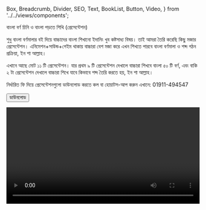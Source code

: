   Box,
  Breadcrumb,
  Divider,
  SEO,
  Text,
  BookList,
  Button,
  Video,
} from '../../views/components';

<SEO pageTitle="বাংলা বর্ণ চিনি ও বাংলা পড়তে শিখি" />
<Box maxWidth={960} margin="0 auto" padding={{ xs: 3, sm: 4 }}>

<Text variant="h2" textAlign="center">
  বাংলা বর্ণ চিনি ও বাংলা পড়তে শিখি (প্রেসেন্টেশন)
</Text>
<Divider />
<Breadcrumb
  links={[
    { url: '/', name: 'নীড়পাতা' },
    { url: '/study-materials/', name: 'শিক্ষাপোকরণ' },
  ]}
/>
<Divider />

শুধু বাংলা বর্ণমালার বই দিয়ে বাচ্চাদের বাংলা শিখানো ইদানিং খুব কষ্টসাধ্য বিষয়। তাই আমরা তৈরি করেছি কিছু মজার প্রেসেন্টেশন। এনিমেশন+সাউন্ড+গেইম থাকায় বাচ্চারা বেশ মজা করে এখন শিখতে পারবে বাংলা বর্ণমালা ও শব্দ গঠন প্রক্রিয়া, ইন শা আল্লাহ।

এখানে আছে মোট ১১ টি প্রেসেন্টেশন। যার প্রথম ৯ টি প্রেসেন্টেশন দেখালে বাচ্চারা শিখবে বাংলা ৫০ টি বর্ণ, এবং বাকি ২ টা প্রেসেন্টেশন দেখালে বাচ্চারা শিখে যাবে কিভাবে শব্দ তৈরি করতে হয়, ইন শা আল্লাহ।

নির্ধারিত ফি দিয়ে প্রেসেন্টেশনগুলো ডাউনলোড করতে কল বা হোয়াটস-আপ করুন এখানে: 01911-494547

<Box textAlign="center">
  <a
    href="https://drive.google.com/drive/folders/114POcFTp1HYR4joi2mlXvn35E0QHTgOe?usp=sharing"
    target="_blank"
    rel="noreferrer noopener"
  >
    <Button variant="primary">ডাউনলোড</Button>
  </a>
</Box>

<Video
  videoSrcURL="https://www.youtube.com/embed/iMM37fLLDp0"
  videoTitle="কীভাবে বাচ্চাকে বাংলা পড়তে শেখাবেন"
  frameWidth="720px"
  frameHeight="504px"
  width="100%"
  my={4}
/>

</Box>
